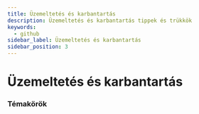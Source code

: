 ```yaml
---
title: Üzemeltetés és karbantartás
description: Üzemeltetés és karbantartás tippek és trükkök
keywords:
  - github
sidebar_label: Üzemeltetés és karbantartás
sidebar_position: 3
---
```



# <FontAwesomeIcon icon="fa-brands fa-github-alt text-primary" /> Üzemeltetés és karbantartás

### Témakörök

<DocCardList />
